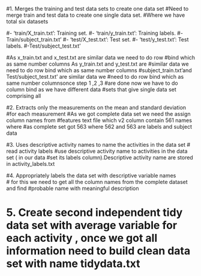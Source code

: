#1. Merges the training and test data sets to create  one data set
#Need to merge train and test data to create one single data set. 
#Where we have total six datasets

#- 'train/X_train.txt': Training set.
#- 'train/y_train.txt': Training labels.
#-Train/subject_train.txt'
#- 'test/X_test.txt': Test set.
#- 'test/y_test.txt': Test labels.
#-Test/subject_test.txt'

#As x_train.txt and x_test.txt are similar data we need to do row 
#bind which as same number columns As y_train.txt and y_test.txt are 
#similar data we need to do row bind which as same number columns
#subject_train.txt'and Test/subject_test.txt' are similar data we 
#need to do row bind which as same number columnsonce step 1 ,2 ,3 
#are done now we have to do column bind as we have different data 
#sets that give single data set comprising all


#2. Extracts only the measurements on the mean and standard deviation
#for each measurement
#As we got complete data set we need the assign column names from 
#features text file which  v2 column contain 561 names where
#as complete set got 563 where 562 and 563 are labels and subject data




#3. Uses descriptive activity names to name the activities in the data set
# read activity labels
#use descriptive activity name to activities in the data set ( in our data
#set its labels column).Descriptive activity name are stored in activity_labels.txt




#4. Appropriately  labels the data set with descriptive variable names\
# for this we need to get all the column names from the complete dataset and find 
#probable name with meaningful description




# 5. Create second independent tidy data set with average  variable for each activity , once we got all information need to build clean data set with name tidydata.txt